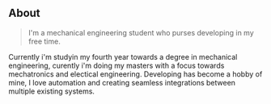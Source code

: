 ## About

> I'm a mechanical engineering student who purses developing in my free time. 

Currently i'm studyin my fourth year towards a degree in mechanical engineering, curently i'm doing my masters with a focus towards mechatronics and electical engineering. Developing has become a hobby of mine, I love automation and creating seamless integrations between multiple existing systems.

